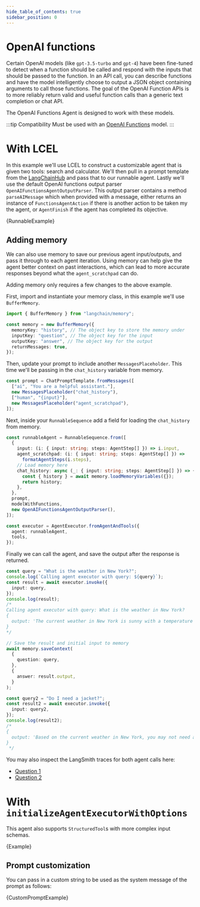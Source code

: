 ```yaml
---
hide_table_of_contents: true
sidebar_position: 0
---
```


# OpenAI functions

Certain OpenAI models (like `gpt-3.5-turbo` and `gpt-4`) have been fine-tuned to detect when a function should be called and respond with the inputs that should be passed to the function.
In an API call, you can describe functions and have the model intelligently choose to output a JSON object containing arguments to call those functions.
The goal of the OpenAI Function APIs is to more reliably return valid and useful function calls than a generic text completion or chat API.

The OpenAI Functions Agent is designed to work with these models.


:::tip Compatibility
Must be used with an [OpenAI Functions](https://platform.openai.com/docs/guides/gpt/function-calling) model.
:::

# With LCEL

In this example we'll use LCEL to construct a customizable agent that is given two tools: search and calculator.
We'll then pull in a prompt template from the [LangChainHub](https://smith.langchain.com/hub) and pass that to our runnable agent.
Lastly we'll use the default OpenAI functions output parser `OpenAIFunctionsAgentOutputParser`.
This output parser contains a method `parseAIMessage` which when provided with a message, either returns an instance of `FunctionsAgentAction` if there is another action to be taken my the agent, or `AgentFinish` if the agent has completed its objective.

<CodeBlock language="typescript">{RunnableExample}</CodeBlock>

## Adding memory

We can also use memory to save our previous agent input/outputs, and pass it through to each agent iteration.
Using memory can help give the agent better context on past interactions, which can lead to more accurate responses beyond what the `agent_scratchpad` can do.

Adding memory only requires a few changes to the above example.

First, import and instantiate your memory class, in this example we'll use `BufferMemory`.

```typescript
import { BufferMemory } from "langchain/memory";
```

```typescript
const memory = new BufferMemory({
  memoryKey: "history", // The object key to store the memory under
  inputKey: "question", // The object key for the input
  outputKey: "answer", // The object key for the output
  returnMessages: true,
});
```

Then, update your prompt to include another `MessagesPlaceholder`. This time we'll be passing in the `chat_history` variable from memory.

```typescript
const prompt = ChatPromptTemplate.fromMessages([
  ["ai", "You are a helpful assistant."],
  new MessagesPlaceholder("chat_history"),
  ["human", "{input}"],
  new MessagesPlaceholder("agent_scratchpad"),
]);
```

Next, inside your `RunnableSequence` add a field for loading the `chat_history` from memory.

```typescript
const runnableAgent = RunnableSequence.from([
  {
    input: (i: { input: string; steps: AgentStep[] }) => i.input,
    agent_scratchpad: (i: { input: string; steps: AgentStep[] }) =>
      formatAgentSteps(i.steps),
    // Load memory here
    chat_history: async (_: { input: string; steps: AgentStep[] }) => {
      const { history } = await memory.loadMemoryVariables({});
      return history;
    },
  },
  prompt,
  modelWithFunctions,
  new OpenAIFunctionsAgentOutputParser(),
]);

const executor = AgentExecutor.fromAgentAndTools({
  agent: runnableAgent,
  tools,
});
```

Finally we can call the agent, and save the output after the response is returned.

```typescript
const query = "What is the weather in New York?";
console.log(`Calling agent executor with query: ${query}`);
const result = await executor.invoke({
  input: query,
});
console.log(result);
/*
Calling agent executor with query: What is the weather in New York?
{
  output: 'The current weather in New York is sunny with a temperature of 66 degrees Fahrenheit. The humidity is at 54% and the wind is blowing at 6 mph. There is 0% chance of precipitation.'
}
*/

// Save the result and initial input to memory
await memory.saveContext(
  {
    question: query,
  },
  {
    answer: result.output,
  }
);

const query2 = "Do I need a jacket?";
const result2 = await executor.invoke({
  input: query2,
});
console.log(result2);
/*
{
  output: 'Based on the current weather in New York, you may not need a jacket. However, if you feel cold easily or will be outside for a long time, you might want to bring a light jacket just in case.'
}
 */
```

You may also inspect the LangSmith traces for both agent calls here:

- [Question 1](https://smith.langchain.com/public/c1136951-f3f0-4ff5-a862-8db5d6bc8d04/r)
- [Question 2](https://smith.langchain.com/public/b536cdc0-9bc9-4bdf-9298-4d6d7f88556b/r)

# With `initializeAgentExecutorWithOptions`

This agent also supports `StructuredTool`s with more complex input schemas.

<CodeBlock language="typescript">{Example}</CodeBlock>

## Prompt customization

You can pass in a custom string to be used as the system message of the prompt as follows:

<CodeBlock language="typescript">{CustomPromptExample}</CodeBlock>
